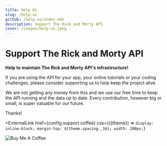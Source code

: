 ```yaml
---
title: Help Us
slug: /help-us
github: /help-us/index.mdx
description: Support The Rick and Morty API.
cover: /images/help-us.jpeg
---
```



# Support The Rick and Morty API

**Help to maintain The Rick and Morty API's infrastructure!**

If you are using the API for your app, your online tutorials or your coding challenges, please consider supporting us to help keep the project alive.

We are not getting any money from this and we use our free time to keep the API running and the data up to date. Every contribution, however big or small, is super valuable for our future.

Thanks!

<ExternalLink
  href={config.support.coffee}
  css={({theme}) => `
    display: inline-block;
    margin-top: ${theme.spacing._16};
    width: 200px;
  `}
>
  <img src="https://cdn.buymeacoffee.com/buttons/v2/default-orange.png" alt="Buy Me A Coffee" />
</ExternalLink>
